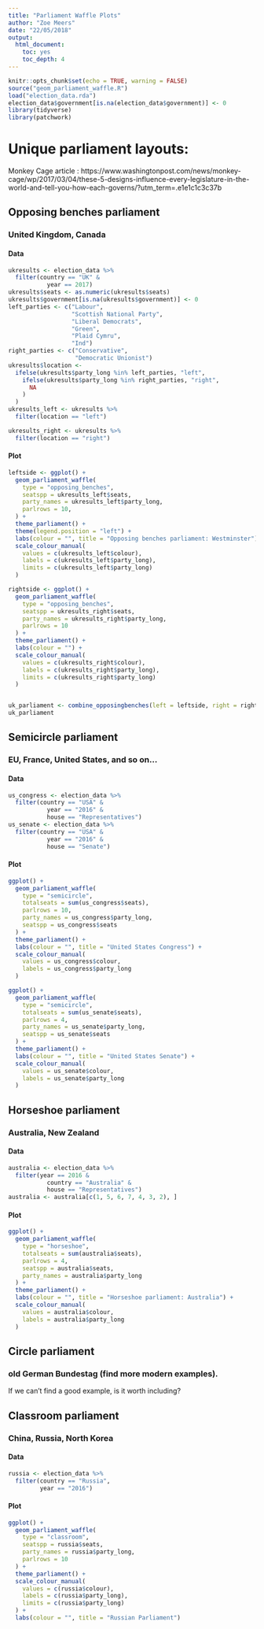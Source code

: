 ```yaml
---
title: "Parliament Waffle Plots"
author: "Zoe Meers"
date: "22/05/2018"
output:
  html_document:
    toc: yes
    toc_depth: 4
---
```


```r
knitr::opts_chunk$set(echo = TRUE, warning = FALSE)
source("geom_parliament_waffle.R")
load("election_data.rda")
election_data$government[is.na(election_data$government)] <- 0
library(tidyverse)
library(patchwork)
```

# Unique parliament layouts:

Monkey Cage article : https://www.washingtonpost.com/news/monkey-cage/wp/2017/03/04/these-5-designs-influence-every-legislature-in-the-world-and-tell-you-how-each-governs/?utm_term=.e1e1c1c3c37b

## Opposing benches parliament

### United Kingdom, Canada

#### Data
```r
ukresults <- election_data %>%
  filter(country == "UK" & 
           year == 2017)
ukresults$seats <- as.numeric(ukresults$seats)
ukresults$government[is.na(ukresults$government)] <- 0
left_parties <- c("Labour", 
                  "Scottish National Party", 
                  "Liberal Democrats", 
                  "Green", 
                  "Plaid Cymru", 
                  "Ind")
right_parties <- c("Conservative", 
                   "Democratic Unionist")
ukresults$location <-
  ifelse(ukresults$party_long %in% left_parties, "left",
    ifelse(ukresults$party_long %in% right_parties, "right",
      NA
    )
  )
ukresults_left <- ukresults %>%
  filter(location == "left")

ukresults_right <- ukresults %>%
  filter(location == "right")
```

#### Plot 
```r
leftside <- ggplot() +
  geom_parliament_waffle(
    type = "opposing_benches",
    seatspp = ukresults_left$seats,
    party_names = ukresults_left$party_long,
    parlrows = 10,
  ) +
  theme_parliament() +
  theme(legend.position = "left") +
  labs(colour = "", title = "Opposing benches parliament: Westminster") +
  scale_colour_manual(
    values = c(ukresults_left$colour),
    labels = c(ukresults_left$party_long),
    limits = c(ukresults_left$party_long)
  )

rightside <- ggplot() +
  geom_parliament_waffle(
    type = "opposing_benches",
    seatspp = ukresults_right$seats,
    party_names = ukresults_right$party_long,
    parlrows = 10
  ) +
  theme_parliament() +
  labs(colour = "") +
  scale_colour_manual(
    values = c(ukresults_right$colour),
    labels = c(ukresults_right$party_long),
    limits = c(ukresults_right$party_long)
  ) 


uk_parliament <- combine_opposingbenches(left = leftside, right = rightside)
uk_parliament
```


## Semicircle parliament
### EU, France, United States, and so on...

#### Data
```r
us_congress <- election_data %>%
  filter(country == "USA" & 
           year == "2016" & 
           house == "Representatives")
us_senate <- election_data %>%
  filter(country == "USA" & 
           year == "2016" & 
           house == "Senate")
```

#### Plot
```r
ggplot() +
  geom_parliament_waffle(
    type = "semicircle",
    totalseats = sum(us_congress$seats),
    parlrows = 10, 
    party_names = us_congress$party_long,
    seatspp = us_congress$seats
  ) +
  theme_parliament() +
  labs(colour = "", title = "United States Congress") +
  scale_colour_manual(
    values = us_congress$colour,
    labels = us_congress$party_long
  )
```

```r
ggplot() +
  geom_parliament_waffle(
    type = "semicircle",
    totalseats = sum(us_senate$seats),
    parlrows = 4, 
    party_names = us_senate$party_long,
    seatspp = us_senate$seats
  ) +
  theme_parliament() +
  labs(colour = "", title = "United States Senate") +
  scale_colour_manual(
    values = us_senate$colour,
    labels = us_senate$party_long
  )
```


## Horseshoe parliament
### Australia, New Zealand


#### Data
```r
australia <- election_data %>%
  filter(year == 2016 & 
           country == "Australia" & 
           house == "Representatives")
australia <- australia[c(1, 5, 6, 7, 4, 3, 2), ]
```


#### Plot
```r
ggplot() +
  geom_parliament_waffle(
    type = "horseshoe",
    totalseats = sum(australia$seats),
    parlrows = 4, 
    seatspp = australia$seats,
    party_names = australia$party_long
  ) +
  theme_parliament() +
  labs(colour = "", title = "Horseshoe parliament: Australia") +
  scale_colour_manual(
    values = australia$colour,
    labels = australia$party_long
  )
```

## Circle parliament

### old German Bundestag (find more modern examples).

If we can't find a good example, is it worth including?


## Classroom parliament

### China, Russia, North Korea

#### Data
```r
russia <- election_data %>%
  filter(country == "Russia", 
         year == "2016")
```

#### Plot
```r
ggplot() +
  geom_parliament_waffle(
    type = "classroom",
    seatspp = russia$seats,
    party_names = russia$party_long,
    parlrows = 10
  ) +
  theme_parliament() +
  scale_colour_manual(
    values = c(russia$colour),
    labels = c(russia$party_long),
    limits = c(russia$party_long)
  ) +
  labs(colour = "", title = "Russian Parliament")
```






